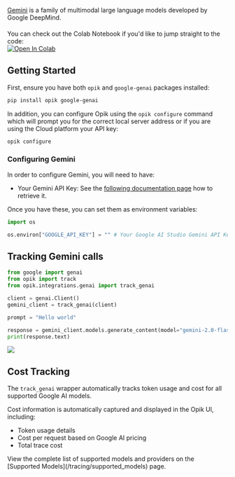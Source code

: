 [Gemini](https://aistudio.google.com/welcome) is a family of multimodal large language models developed by Google DeepMind.

<div style="display: flex; align-items: center; flex-wrap: wrap; margin: 20px 0;">
  <span style="margin-right: 10px;">
    You can check out the Colab Notebook if you'd like to jump straight to the code:
  </span>
  <a
    className="no-external-icon"
    href="https://colab.research.google.com/github/comet-ml/opik/blob/main/apps/opik-documentation/documentation/docs/cookbook/gemini.ipynb"
    target="_blank"
    rel="noopener noreferrer"
  >
    <img
      src="https://colab.research.google.com/assets/colab-badge.svg"
      alt="Open In Colab"
      style="vertical-align: middle;"
    />
  </a>
</div>

## Getting Started

First, ensure you have both `opik` and `google-genai` packages installed:

```bash
pip install opik google-genai
```

In addition, you can configure Opik using the `opik configure` command which will prompt you for the correct local server address or if you are using the Cloud platform your API key:

```bash
opik configure
```

### Configuring Gemini

In order to configure Gemini, you will need to have:

- Your Gemini API Key: See the [following documentation page](https://ai.google.dev/gemini-api/docs/api-key) how to retrieve it.

Once you have these, you can set them as environment variables:

```python {pytest_codeblocks_skip=true}
import os

os.environ["GOOGLE_API_KEY"] = "" # Your Google AI Studio Gemini API Key
```

## Tracking Gemini calls

```python
from google import genai
from opik import track
from opik.integrations.genai import track_genai

client = genai.Client()
gemini_client = track_genai(client)

prompt = "Hello world"

response = gemini_client.models.generate_content(model="gemini-2.0-flash-001", contents=prompt)
print(response.text)
```

<Frame>
  <img src="/img/cookbook/gemini_trace_cookbook.png" />
</Frame>

## Cost Tracking

The `track_genai` wrapper automatically tracks token usage and cost for all supported Google AI models.

Cost information is automatically captured and displayed in the Opik UI, including:
- Token usage details
- Cost per request based on Google AI pricing
- Total trace cost

<Tip>
  View the complete list of supported models and providers on the [Supported Models](/tracing/supported_models) page.
</Tip>

